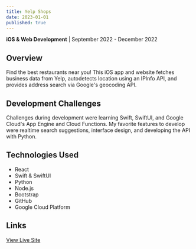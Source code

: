 ```yaml
---
title: Yelp Shops
date: 2023-01-01
published: true
---
```


**iOS & Web Development** | September 2022 - December 2022

## Overview

Find the best restaurants near you! This iOS app and website fetches business data from Yelp, autodetects location using an IPInfo API, and provides address search via Google's geocoding API.

## Development Challenges

Challenges during development were learning Swift, SwiftUI, and Google Cloud's App Engine and Cloud Functions. My favorite features to develop were realtime search suggestions, interface design, and developing the API with Python.

## Technologies Used

- React
- Swift & SwiftUI
- Python
- Node.js
- Bootstrap
- GitHub
- Google Cloud Platform

## Links

[View Live Site](https://next-yelp-shops.wl.r.appspot.com/)
